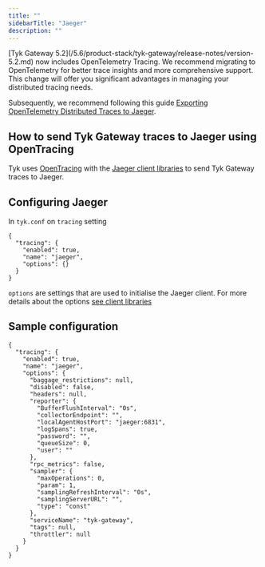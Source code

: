 ```yaml
---
title: ""
sidebarTitle: "Jaeger"
description: ""
---
```



<Note>
[Tyk Gateway 5.2](/5.6/product-stack/tyk-gateway/release-notes/version-5.2.md) now includes OpenTelemetry Tracing. We recommend migrating to OpenTelemetry for better trace insights and more comprehensive support. This change will offer you significant advantages in managing your distributed tracing needs.

Subsequently, we recommend following this guide [Exporting OpenTelemetry Distributed Traces to Jaeger](/5.6/otel_jaeger).
</Note>


## How to send Tyk Gateway traces to Jaeger using OpenTracing

Tyk uses [OpenTracing](https://opentracing.io/) with the [Jaeger client libraries](https://www.jaegertracing.io/docs/1.11/client-libraries/) to send Tyk Gateway traces to Jaeger.




## Configuring Jaeger

In `tyk.conf` on `tracing` setting

```{.json}
{
  "tracing": {
    "enabled": true,
    "name": "jaeger",
    "options": {}
  }
}
```

`options` are settings that are used to initialise the Jaeger client. For more details about the options [see client libraries](https://www.jaegertracing.io/docs/1.11/client-libraries/)

## Sample configuration

```{.json}
{
  "tracing": {
    "enabled": true,
    "name": "jaeger",
    "options": {
      "baggage_restrictions": null,
      "disabled": false,
      "headers": null,
      "reporter": {
        "BufferFlushInterval": "0s",
        "collectorEndpoint": "",
        "localAgentHostPort": "jaeger:6831",
        "logSpans": true,
        "password": "",
        "queueSize": 0,
        "user": ""
      },
      "rpc_metrics": false,
      "sampler": {
        "maxOperations": 0,
        "param": 1,
        "samplingRefreshInterval": "0s",
        "samplingServerURL": "",
        "type": "const"
      },
      "serviceName": "tyk-gateway",
      "tags": null,
      "throttler": null
    }
  }
}
```

